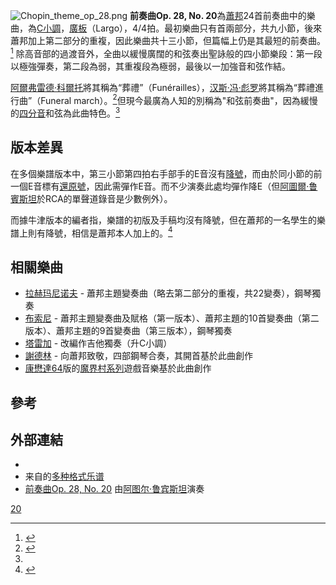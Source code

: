 {{NoteTA
|G1=Music
}}
[[File:Chopin_theme_op_28.png|thumb]]
'''前奏曲Op. 28, No. 20'''為[[蕭邦|蕭邦]]24首前奏曲中的樂曲，為[[C小調|C小調]]，[[行板|廣板]]（Largo），4/4拍。最初樂曲只有首兩部分，共九小節，後來蕭邦加上第二部分的重複，因此樂曲共十三小節，但篇幅上仍是其最短的前奏曲。<ref name=ChopinMusic.net>{{Cite web |url=http://www.chopinmusic.net/works/preludes/ |title=ChopinMusic.net |access-date=2014-02-27 |archive-url=https://web.archive.org/web/20130905062039/http://www.chopinmusic.net/works/preludes/ |archive-date=2013-09-05 |dead-url=yes }}</ref>
除高音部的過渡音外，全曲以緩慢廣闊的和弦奏出聖詠般的四小節樂段：第一段以極強彈奏，第二段為弱，其重複段為極弱，最後以一加強音和弦作結。

[[阿爾弗雷德·科爾托|阿爾弗雷德·科爾托]]將其稱為“葬禮”（Funérailles），[[汉斯·冯·彪罗|汉斯·冯·彪罗]]將其稱為“葬禮進行曲”（Funeral march）。<ref>{{Cite web |url=http://www.ourchopin.com/analysis/prelude.html |title=蕭邦前奏曲 |accessdate=2014-02-27 |archive-date=2020-12-13 |archive-url=https://web.archive.org/web/20201213210621/http://www.ourchopin.com/analysis/prelude.html |dead-url=no }}</ref>但現今最廣為人知的別稱為"和弦前奏曲"，因為緩慢的[[四分音符|四分音]]和弦為此曲特色。<ref name=ChopinMusic.net/>

==版本差異==
在多個樂譜版本中，第三小節第四拍右手部手的E音沒有[[降號|降號]]，而由於同小節的前一個E音標有[[還原號|還原號]]，因此需彈作E音。而不少演奏此處均彈作降E（但[[阿圖爾·鲁賓斯坦|阿圖爾·鲁賓斯坦]]於RCA的單聲道錄音是少數例外）。

而據牛津版本的編者指，樂譜的初版及手稿均沒有降號，但在蕭邦的一名學生的樂譜上則有降號，相信是蕭邦本人加上的。<ref>{{Cite book|title=Chopin: An Introduction to His Piano Works|author1=Frédéric Chopin|author2=Valery Lloyd-Watts|editor=Willard A. Palmer|year=2005|publisher=Alfred Music|ISBN=9780739036853|page=64}}</ref>

==相關樂曲==
* [[拉赫玛尼诺夫|拉赫玛尼诺夫]] - 蕭邦主題變奏曲（略去第二部分的重複，共22變奏），鋼琴獨奏
* [[布索尼|布索尼]] - 蕭邦主題變奏曲及賦格（第一版本）、蕭邦主題的10首變奏曲（第二版本）、蕭邦主題的9首變奏曲（第三版本），鋼琴獨奏
* [[塔雷加|塔雷加]] - 改編作吉他獨奏（升C小調）
* [[羅季翁·康斯坦丁諾維奇·謝德林|謝德林]] - 向蕭邦致敬，四部鋼琴合奏，其開首基於此曲創作
* [[康懋達64|康懋達64]]版的[[魔界村系列|魔界村系列]]遊戲音樂基於此曲創作

==參考==
{{reflist}}

==外部連結==
* {{IMSLP2|work=Preludes Op.28 (Chopin, Frederic)|cname=前奏曲, Op. 28}}
* 来自{{le|乌托邦计划|Mutopia Project}}的[https://www.mutopiaproject.org/cgibin/piece-info.cgi?id=472 多种格式乐谱] {{Wayback|url=https://www.mutopiaproject.org/cgibin/piece-info.cgi?id=472 |date=20220214074917 }}
* [http://www.youtube.com/watch?v=-uTB86idcu0 前奏曲Op. 28, No. 20] {{Wayback|url=http://www.youtube.com/watch?v=-uTB86idcu0 |date=20201123065022 }} 由[[阿图尔·鲁宾斯坦|阿图尔·鲁宾斯坦]]演奏

{{肖邦前奏曲}}

[[Category:肖邦前奏曲|20]]